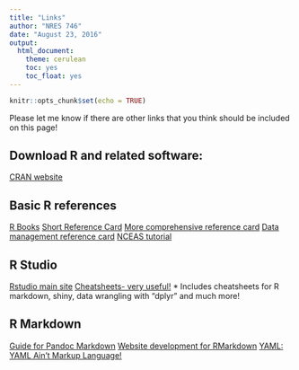 ```yaml
---
title: "Links"
author: "NRES 746"
date: "August 23, 2016"
output: 
  html_document: 
    theme: cerulean
    toc: yes
    toc_float: yes
---
```


```r
knitr::opts_chunk$set(echo = TRUE)
```

Please let me know if there are other links that you think should be included on this page!

## Download R and related software:
[CRAN website](https://cran.r-project.org/)

## Basic R references
[R Books](http://rbasicsworkshop.weebly.com/books.html)
[Short Reference Card](https://cran.r-project.org/doc/contrib/Short-refcard.pdf)
[More comprehensive reference card](https://cran.r-project.org/doc/contrib/Baggott-refcard-v2.pdf)
[Data management reference card](https://sites.ualberta.ca/~ahamann/teaching/renr690/R_Cheat_Data.pdf)
[NCEAS tutorial](https://www.nceas.ucsb.edu/files/scicomp/Dloads/RProgramming/BestFirstRTutorial.pdf)

## R Studio
[Rstudio main site](https://www.rstudio.com/)
[Cheatsheets- very useful!](https://www.rstudio.com/resources/cheatsheets/)
    * Includes cheatsheets for R markdown, shiny, data wrangling with "dplyr" and much more! 

## R Markdown
[Guide for Pandoc Markdown](http://rmarkdown.rstudio.com/authoring_pandoc_markdown.html)
[Website development for RMarkdown](http://rmarkdown.rstudio.com/rmarkdown_websites.html)
[YAML: YAML Ain't Markup Language!](http://yaml.org/)







